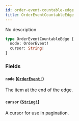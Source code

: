 ```yaml
---
id: order-event-countable-edge
title: OrderEventCountableEdge
---
```


No description

```graphql
type OrderEventCountableEdge {
  node: OrderEvent!
  cursor: String!
}
```

### Fields

#### `node` ([`OrderEvent!`](/developer/api-reference/objects/order-event.mdx))

The item at the end of the edge.

#### `cursor` ([`String!`](/developer/api-reference/scalars/string.mdx))

A cursor for use in pagination.
